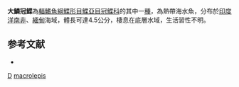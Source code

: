 {{Speciesbox
| taxon = Samaris macrolepis
| binomial_authority = [[Norman|Norman]], 1927
| status = NE
| status_system = IUCN3.1
}}

'''大鱗冠鰈'''為[[輻鰭魚綱|輻鰭魚綱]][[鰈形目|鰈形目]][[鰈亞目|鰈亞目]][[冠鰈科|冠鰈科]]的其中一[[種|種]]，為熱帶海水魚，分布於[[印度洋|印度洋]][[南非|南非]]、[[緬甸|緬甸]]海域，體長可達4.5公分，棲息在底層水域，生活習性不明。

==参考文献==
*{{FishBase_species|genus=Samaris|species=macrolepis|year=2014|month=4}}

{{魚類小作品}}
{{Taxonbar}}
[[Category:1927年描述的鱼类|D]]
[[Category:冠鰈屬|macrolepis]]